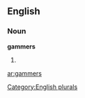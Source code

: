 
==English==

===Noun===
'''gammers'''

# {{plural of|[[gammer]]}}

[[Category:English plurals]]

[[ar:gammers]]